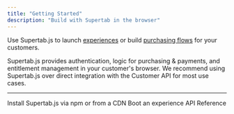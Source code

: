 ```yaml
---
title: "Getting Started"
description: "Build with Supertab in the browser"
---
```


Use Supertab.js to launch [experiences](/supertab-js/experiences/starting-experiences) or build
[purchasing flows](/supertab-js/reference/overview) for your customers.

Supertab.js provides authentication, logic for purchasing & payments, and entitlement management in your customer's browser.
We recommend using Supertab.js over direct integration with the Customer API for most use cases.

---

<CardGroup columns={2}>
    <Card title="Installation" href="/supertab-js/installation">
        Install Supertab.js via npm or from a CDN
    </Card>
    <Card title="Launching Experiences" href="/supertab-js/experiences/starting-experiences">
        Boot an experience
    </Card>
    <Card title="Reference" href="/supertab-js/reference/overview">
        API Reference
    </Card>
</CardGroup>